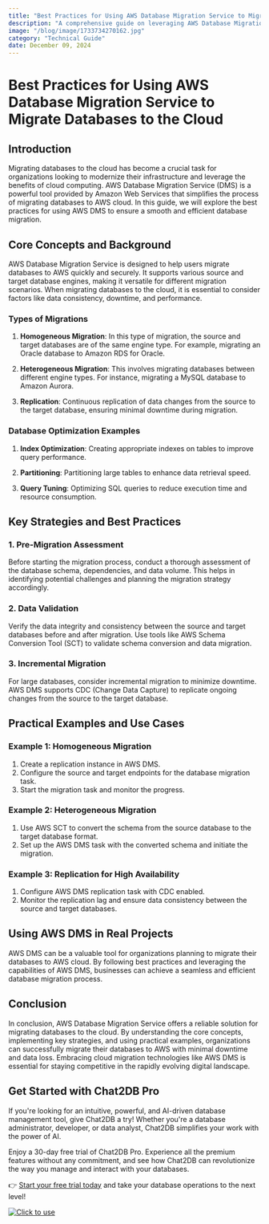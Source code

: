 ```yaml
---
title: "Best Practices for Using AWS Database Migration Service to Migrate Databases to the Cloud"
description: "A comprehensive guide on leveraging AWS Database Migration Service for seamless database migration to the cloud, with best practices and practical examples."
image: "/blog/image/1733734270162.jpg"
category: "Technical Guide"
date: December 09, 2024
---
```


# Best Practices for Using AWS Database Migration Service to Migrate Databases to the Cloud


<Authors date="December 09, 2024">
  <Author name="Jing" link="https://chat2db.ai" />
</Authors>

## Introduction

Migrating databases to the cloud has become a crucial task for organizations looking to modernize their infrastructure and leverage the benefits of cloud computing. AWS Database Migration Service (DMS) is a powerful tool provided by Amazon Web Services that simplifies the process of migrating databases to AWS cloud. In this guide, we will explore the best practices for using AWS DMS to ensure a smooth and efficient database migration.

## Core Concepts and Background

AWS Database Migration Service is designed to help users migrate databases to AWS quickly and securely. It supports various source and target database engines, making it versatile for different migration scenarios. When migrating databases to the cloud, it is essential to consider factors like data consistency, downtime, and performance.

### Types of Migrations

1. **Homogeneous Migration**: In this type of migration, the source and target databases are of the same engine type. For example, migrating an Oracle database to Amazon RDS for Oracle.

2. **Heterogeneous Migration**: This involves migrating databases between different engine types. For instance, migrating a MySQL database to Amazon Aurora.

3. **Replication**: Continuous replication of data changes from the source to the target database, ensuring minimal downtime during migration.

### Database Optimization Examples

1. **Index Optimization**: Creating appropriate indexes on tables to improve query performance.

2. **Partitioning**: Partitioning large tables to enhance data retrieval speed.

3. **Query Tuning**: Optimizing SQL queries to reduce execution time and resource consumption.

## Key Strategies and Best Practices

### 1. Pre-Migration Assessment

Before starting the migration process, conduct a thorough assessment of the database schema, dependencies, and data volume. This helps in identifying potential challenges and planning the migration strategy accordingly.

### 2. Data Validation

Verify the data integrity and consistency between the source and target databases before and after migration. Use tools like AWS Schema Conversion Tool (SCT) to validate schema conversion and data migration.

### 3. Incremental Migration

For large databases, consider incremental migration to minimize downtime. AWS DMS supports CDC (Change Data Capture) to replicate ongoing changes from the source to the target database.

## Practical Examples and Use Cases

### Example 1: Homogeneous Migration

1. Create a replication instance in AWS DMS.
2. Configure the source and target endpoints for the database migration task.
3. Start the migration task and monitor the progress.

### Example 2: Heterogeneous Migration

1. Use AWS SCT to convert the schema from the source database to the target database format.
2. Set up the AWS DMS task with the converted schema and initiate the migration.

### Example 3: Replication for High Availability

1. Configure AWS DMS replication task with CDC enabled.
2. Monitor the replication lag and ensure data consistency between the source and target databases.

## Using AWS DMS in Real Projects

AWS DMS can be a valuable tool for organizations planning to migrate their databases to AWS cloud. By following best practices and leveraging the capabilities of AWS DMS, businesses can achieve a seamless and efficient database migration process.

## Conclusion

In conclusion, AWS Database Migration Service offers a reliable solution for migrating databases to the cloud. By understanding the core concepts, implementing key strategies, and using practical examples, organizations can successfully migrate their databases to AWS with minimal downtime and data loss. Embracing cloud migration technologies like AWS DMS is essential for staying competitive in the rapidly evolving digital landscape.

## Get Started with Chat2DB Pro

If you're looking for an intuitive, powerful, and AI-driven database management tool, give Chat2DB a try! Whether you're a database administrator, developer, or data analyst, Chat2DB simplifies your work with the power of AI.

Enjoy a 30-day free trial of Chat2DB Pro. Experience all the premium features without any commitment, and see how Chat2DB can revolutionize the way you manage and interact with your databases.

👉 [Start your free trial today](https://chat2db.ai/pricing) and take your database operations to the next level!


[![Click to use](/image/blog/bg/chat2db.jpg)](https://chat2db.ai/)
